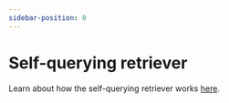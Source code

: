 ```yaml
---
sidebar-position: 0
---
```


# Self-querying retriever

Learn about how the self-querying retriever works [here](/docs/modules/data_connection/retrievers/self_query).


<DocCardList />
